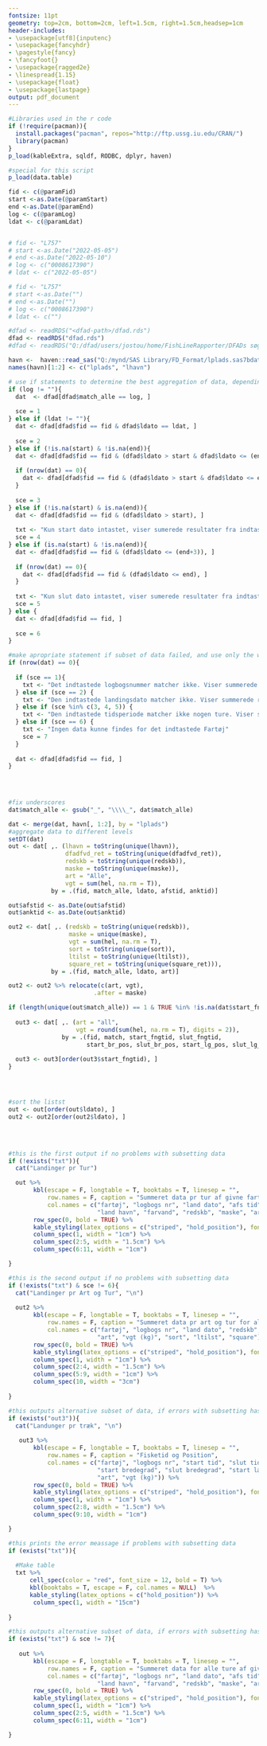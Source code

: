 ```yaml
---
fontsize: 11pt
geometry: top=2cm, bottom=2cm, left=1.5cm, right=1.5cm,headsep=1cm
header-includes:
- \usepackage[utf8]{inputenc}
- \usepackage{fancyhdr}
- \pagestyle{fancy}
- \fancyfoot{}
- \usepackage{ragged2e}
- \linespread{1.15}
- \usepackage{float}
- \usepackage{lastpage}
output: pdf_document
---
```


```r

#Libraries used in the r code
if (!require(pacman)){
  install.packages("pacman", repos="http://ftp.ussg.iu.edu/CRAN/")
  library(pacman)
}
p_load(kableExtra, sqldf, RODBC, dplyr, haven)

#special for this script
p_load(data.table)

```

```r

fid <- c(@paramFid)
start <-as.Date(@paramStart)
end <-as.Date(@paramEnd)
log <- c(@paramLog)
ldat <- c(@paramLdat)


# fid <- "L757"
# start <-as.Date("2022-05-05")
# end <-as.Date("2022-05-10")
# log <- c("0008617390")
# ldat <- c("2022-05-05")

# fid <- "L757"
# start <-as.Date("")
# end <-as.Date("")
# log <- c("0008617390")
# ldat <- c("")

```

```r

#dfad <- readRDS("<dfad-path>/dfad.rds")
dfad <- readRDS("dfad.rds")
#dfad <- readRDS("Q:/dfad/users/jostou/home/FishLineRapporter/DFADs søgning/dfad.rds")

havn <-  haven::read_sas("Q:/mynd/SAS Library/FD_Format/lplads.sas7bdat")   
names(havn)[1:2] <- c("lplads", "lhavn")

```

```r
# use if statements to determine the best aggregation of data, depending on input, and make scenarios (sce) to output error and warning messages to the report
if (log != ""){
  dat  <- dfad[dfad$match_alle == log, ]
  
  sce = 1
} else if (ldat != ""){
  dat <- dfad[dfad$fid == fid & dfad$ldato == ldat, ]
  
  sce = 2
} else if (!is.na(start) & !is.na(end)){
  dat <- dfad[dfad$fid == fid & (dfad$ldato > start & dfad$ldato <= (end+3)), ]
  
  if (nrow(dat) == 0){
    dat <- dfad[dfad$fid == fid & (dfad$ldato > start & dfad$ldato <= end), ]
  }
  
  sce = 3
} else if (!is.na(start) & is.na(end)){
  dat <- dfad[dfad$fid == fid & (dfad$ldato > start), ]
  
  txt <- "Kun start dato intastet, viser sumerede resultater fra indtastede start dato til nyeste optegnelse fra fartøjet, angiv en slut dato for mere detaljerede resultater"
  sce = 4
} else if (is.na(start) & !is.na(end)){
  dat <- dfad[dfad$fid == fid & (dfad$ldato <= (end+3)), ]
  
  if (nrow(dat) == 0){
    dat <- dfad[dfad$fid == fid & (dfad$ldato <= end), ]
  }
  
  txt <- "Kun slut dato intastet, viser sumerede resultater fra indtastede slut dato til ældste optegnelse fra fartøjet, angiv en start dato for mere detaljerede resultater"
  sce = 5
} else {
  dat <- dfad[dfad$fid == fid, ]
  
  sce = 6
}

#make apropriate statement if subset of data failed, and use only the whole dataset.
if (nrow(dat) == 0){
  
  if (sce == 1){
    txt <- "Det indtastede logbogsnummer matcher ikke. Viser summerede resultater for alle ture af givne fartøj. Data er muligvis ikke kommet ind i systemet endu, prøv igen om et par dage"
  } else if (sce == 2) {
    txt <- "Den indtastede landingsdato matcher ikke. Viser summerede resultater for alle ture af givne fartøj. Prøv at indtaste en periode via \"start dato\" og \"slut dato\". Eventuelt er data ikke kommet ind i systemet endu, prøv igen om et par dage"
  } else if (sce %in% c(3, 4, 5)) {
    txt <- "Den indtastede tidsperiode matcher ikke nogen ture. Viser summerede resultater for alle ture af givne fartøj. Eventuelt er data ikke kommet ind i systemet endu, prøv igen om et par dage"
  } else if (sce == 6) {
    txt <- "Ingen data kunne findes for det indtastede Fartøj"
    sce = 7
  }
  
  dat <- dfad[dfad$fid == fid, ]
}

  
  

```


```r
#fix underscores
dat$match_alle <- gsub("_", "\\\\_", dat$match_alle) 

dat <- merge(dat, havn[, 1:2], by = "lplads")
#aggregate data to different levels
setDT(dat)
out <- dat[ ,. (lhavn = toString(unique(lhavn)),
                dfadfvd_ret = toString(unique(dfadfvd_ret)),
                redskb = toString(unique(redskb)),
                maske = toString(unique(maske)),
                art = "Alle", 
                vgt = sum(hel, na.rm = T)),
            by = .(fid, match_alle, ldato, afstid, anktid)]

out$afstid <- as.Date(out$afstid)
out$anktid <- as.Date(out$anktid)

out2 <- dat[ ,. (redskb = toString(unique(redskb)),
                 maske = unique(maske),
                 vgt = sum(hel, na.rm = T),
                 sort = toString(unique(sort)),
                 ltilst = toString(unique(ltilst)),
                 square_ret = toString(unique(square_ret))),
            by = .(fid, match_alle, ldato, art)]

out2 <- out2 %>% relocate(c(art, vgt), 
                        .after = maske)

if (length(unique(out$match_alle)) == 1 & TRUE %in% !is.na(dat$start_fngtid)){
  
  out3 <- dat[ ,. (art = "all",
                   vgt = round(sum(hel, na.rm = T), digits = 2)), 
               by = .(fid, match, start_fngtid, slut_fngtid, 
                      start_br_pos, slut_br_pos, start_lg_pos, slut_lg_pos)]
  
  out3 <- out3[order(out3$start_fngtid), ]
}




#sort the listst
out <- out[order(out$ldato), ]
out2 <- out2[order(out2$ldato), ]



```


\thispagestyle{empty}

\vspace*{1cm}

\textbf{\huge DFADS Søgning}

\vspace*{1.5cm}

\textcolor{gray}{\large Indtastede Oplysninger:}\
\begin{itemize}
  \item \textcolor{gray}{\large Fartøj: `r fid`}
  \item \textcolor{gray}{\large Start dato: `r start`}
  \item \textcolor{gray}{\large Slut dato: `r end`}
  \item \textcolor{gray}{\large Logbogsnummer: `r log`}
  \item \textcolor{gray}{\large landingsdato: `r ldat`}
\end{itemize}
\vspace*{2cm}

```r

#this is the first output if no problems with subsetting data
if (!exists("txt")){
  cat("Landinger pr Tur")

  out %>%
       kbl(escape = F, longtable = T, booktabs = T, linesep = "",
           row.names = F, caption = "Summeret data pr tur af givne fartøj",
           col.names = c("fartøj", "logbogs nr", "land dato", "afs tid", "ank tid",
                         "land havn", "farvand", "redskb", "maske", "art", "vgt (kg)")) %>%
       row_spec(0, bold = TRUE) %>%
       kable_styling(latex_options = c("striped", "hold_position"), font_size = 8) %>%
       column_spec(1, width = "1cm") %>%
       column_spec(2:5, width = "1.5cm") %>%
       column_spec(6:11, width = "1cm")

}
```

\vspace*{1cm}
```r

#this is the second output if no problems with subsetting data
if (!exists("txt") & sce != 6){
  cat("Landinger pr Art og Tur", "\n")
  
  out2 %>%
       kbl(escape = F, longtable = T, booktabs = T, linesep = "", 
           row.names = F, caption = "Summeret data pr art og tur for alle ture af givne fartøj",
           col.names = c("fartøj", "logbogs nr", "land dato", "redskb", "maske",
                         "art", "vgt (kg)", "sort", "ltilst", "square")) %>%
       row_spec(0, bold = TRUE) %>%
       kable_styling(latex_options = c("striped", "hold_position"), font_size = 8) %>%
       column_spec(1, width = "1cm") %>%
       column_spec(2:4, width = "1.5cm") %>%
       column_spec(5:9, width = "1cm") %>%
       column_spec(10, width = "3cm")
  
}
```

\vspace*{1cm}
```r
#this outputs alternative subset of data, if errors with subsetting has occured
if (exists("out3")){
  cat("Landunger pr træk", "\n")
  
   out3 %>%
       kbl(escape = F, longtable = T, booktabs = T, linesep = "", 
           row.names = F, caption = "Fisketid og Position",
           col.names = c("fartøj", "logbogs nr", "start tid", "slut tid", 
                         "start bredegrad", "slut bredegrad", "start længdegrad", "slut længdergrad",
                         "art", "vgt (kg)")) %>%
       row_spec(0, bold = TRUE) %>%
       kable_styling(latex_options = c("striped", "hold_position"), font_size = 8) %>%
       column_spec(1, width = "1cm") %>%
       column_spec(2:8, width = "1.5cm") %>%
       column_spec(9:10, width = "1cm")

}

```

\vspace*{1cm}
```r

#this prints the error meassage if problems with subsetting data
if (exists("txt")){
  
  #Make table
  txt %>% 
      cell_spec(color = "red", font_size = 12, bold = T) %>%
      kbl(booktabs = T, escape = F, col.names = NULL)  %>%  
      kable_styling(latex_options = c("hold_position")) %>%
       column_spec(1, width = "15cm")
  
}
```

\vspace*{1cm}
```r
#this outputs alternative subset of data, if errors with subsetting has occured
if (exists("txt") & sce != 7){
  
   out %>%
       kbl(escape = F, longtable = T, booktabs = T, linesep = "", 
           row.names = F, caption = "Summeret data for alle ture af givne fartøj",
           col.names = c("fartøj", "logbogs nr", "land dato", "afs tid", "ank tid",
                         "land havn", "farvand", "redskb", "maske", "art", "vgt (kg)")) %>%
       row_spec(0, bold = TRUE) %>%
       kable_styling(latex_options = c("striped", "hold_position"), font_size = 8) %>%
       column_spec(1, width = "1cm") %>%
       column_spec(2:5, width = "1.5cm") %>%
       column_spec(6:11, width = "1cm")

}
```


